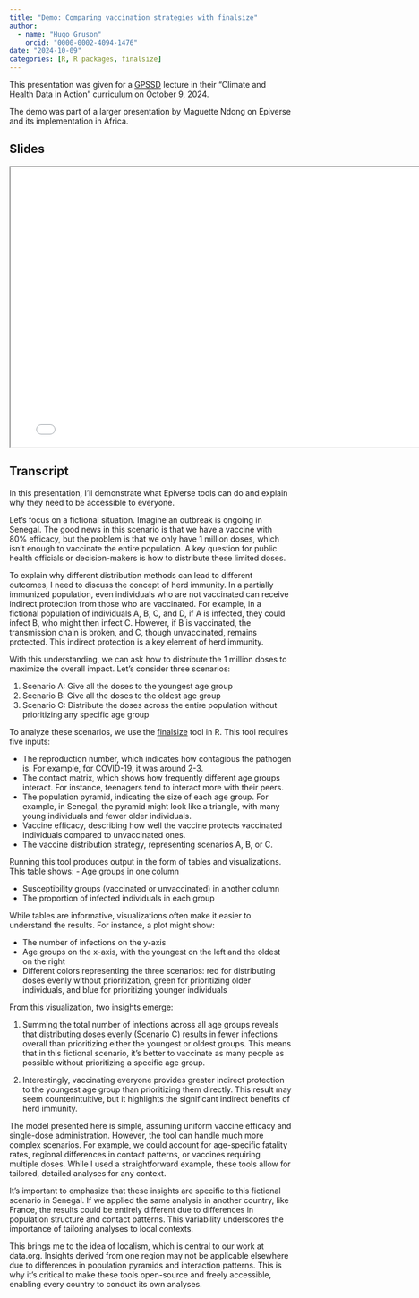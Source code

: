 ```yaml
---
title: "Demo: Comparing vaccination strategies with finalsize"
author:
  - name: "Hugo Gruson"
    orcid: "0000-0002-4094-1476"
date: "2024-10-09"
categories: [R, R packages, finalsize]
---
```


This presentation was given for a [GPSSD](https://www.data4sdgs.org/) lecture in their "Climate and Health Data in Action" curriculum on October 9, 2024.

The demo was part of a larger presentation by Maguette Ndong on Epiverse and its implementation in Africa.

## Slides

```{=html}
<iframe width="780" height="500" src="Epiverse_finalsize_demo.pdf"></iframe>
```

## Transcript

In this presentation, I'll demonstrate what Epiverse tools can do and explain why they need to be accessible to everyone.

Let's focus on a fictional situation. Imagine an outbreak is ongoing in Senegal. The good news in this scenario is that we have a vaccine with 80% efficacy, but the problem is that we only have 1 million doses, which isn't enough to vaccinate the entire population. A key question for public health officials or decision-makers is how to distribute these limited doses.

To explain why different distribution methods can lead to different outcomes, I need to discuss the concept of herd immunity. In a partially immunized population, even individuals who are not vaccinated can receive indirect protection from those who are vaccinated. For example, in a fictional population of individuals A, B, C, and D, if A is infected, they could infect B, who might then infect C. However, if B is vaccinated, the transmission chain is broken, and C, though unvaccinated, remains protected. This indirect protection is a key element of herd immunity.

With this understanding, we can ask how to distribute the 1 million doses to maximize the overall impact. Let's consider three scenarios:

1. Scenario A: Give all the doses to the youngest age group
2. Scenario B: Give all the doses to the oldest age group
3. Scenario C: Distribute the doses across the entire population without prioritizing any specific age group

To analyze these scenarios, we use the [finalsize](https://epiverse-trace.github.io/finalsize) tool in R. This tool requires five inputs:

- The reproduction number, which indicates how contagious the pathogen is. For example, for COVID-19, it was around 2-3.
- The contact matrix, which shows how frequently different age groups interact. For instance, teenagers tend to interact more with their peers.
- The population pyramid, indicating the size of each age group. For example, in Senegal, the pyramid might look like a triangle, with many young individuals and fewer older individuals.
- Vaccine efficacy, describing how well the vaccine protects vaccinated individuals compared to unvaccinated ones.
- The vaccine distribution strategy, representing scenarios A, B, or C.

Running this tool produces output in the form of tables and visualizations. This table shows:
- Age groups in one column

- Susceptibility groups (vaccinated or unvaccinated) in another column
- The proportion of infected individuals in each group

While tables are informative, visualizations often make it easier to understand the results. For instance, a plot might show:

- The number of infections on the y-axis
- Age groups on the x-axis, with the youngest on the left and the oldest on the right
- Different colors representing the three scenarios: red for distributing doses evenly without prioritization, green for prioritizing older individuals, and blue for prioritizing younger individuals

From this visualization, two insights emerge:

1. Summing the total number of infections across all age groups reveals that distributing doses evenly (Scenario C) results in fewer infections overall than prioritizing either the youngest or oldest groups. This means that in this fictional scenario, it's better to vaccinate as many people as possible without prioritizing a specific age group.

2. Interestingly, vaccinating everyone provides greater indirect protection to the youngest age group than prioritizing them directly. This result may seem counterintuitive, but it highlights the significant indirect benefits of herd immunity.

The model presented here is simple, assuming uniform vaccine efficacy and single-dose administration. However, the tool can handle much more complex scenarios. For example, we could account for age-specific fatality rates, regional differences in contact patterns, or vaccines requiring multiple doses. While I used a straightforward example, these tools allow for tailored, detailed analyses for any context.

It's important to emphasize that these insights are specific to this fictional scenario in Senegal. If we applied the same analysis in another country, like France, the results could be entirely different due to differences in population structure and contact patterns. This variability underscores the importance of tailoring analyses to local contexts.

This brings me to the idea of localism, which is central to our work at data.org. Insights derived from one region may not be applicable elsewhere due to differences in population pyramids and interaction patterns. This is why it's critical to make these tools open-source and freely accessible, enabling every country to conduct its own analyses.
